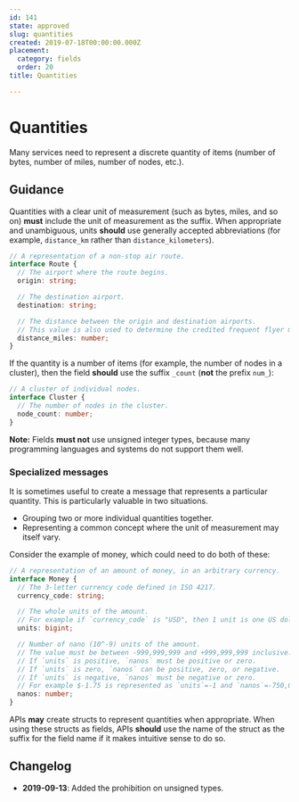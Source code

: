 ```yaml
---
id: 141
state: approved
slug: quantities
created: 2019-07-18T00:00:00.000Z
placement:
  category: fields
  order: 20
title: Quantities

--- 
```


# Quantities

Many services need to represent a discrete quantity of items (number of bytes,
number of miles, number of nodes, etc.).

## Guidance

Quantities with a clear unit of measurement (such as bytes, miles, and so on)
**must** include the unit of measurement as the suffix. When appropriate and
unambiguous, units **should** use generally accepted abbreviations (for
example, `distance_km` rather than `distance_kilometers`).

```typescript
// A representation of a non-stop air route.
interface Route {
  // The airport where the route begins.
  origin: string;

  // The destination airport.
  destination: string;

  // The distance between the origin and destination airports.
  // This value is also used to determine the credited frequent flyer miles.
  distance_miles: number;
}
```

If the quantity is a number of items (for example, the number of nodes in a
cluster), then the field **should** use the suffix `_count` (**not** the prefix
`num_`):

```typescript
// A cluster of individual nodes.
interface Cluster {
  // The number of nodes in the cluster.
  node_count: number;
}
```

**Note:** Fields **must not** use unsigned integer types, because many
programming languages and systems do not support them well.

### Specialized messages

It is sometimes useful to create a message that represents a particular
quantity. This is particularly valuable in two situations.

- Grouping two or more individual quantities together.
- Representing a common concept where the unit of measurement may itself vary.

Consider the example of money, which could need to do both of these:

```typescript
// A representation of an amount of money, in an arbitrary currency.
interface Money {
  // The 3-letter currency code defined in ISO 4217.
  currency_code: string;

  // The whole units of the amount.
  // For example if `currency_code` is "USD", then 1 unit is one US dollar.
  units: bigint;

  // Number of nano (10^-9) units of the amount.
  // The value must be between -999,999,999 and +999,999,999 inclusive.
  // If `units` is positive, `nanos` must be positive or zero.
  // If `units` is zero, `nanos` can be positive, zero, or negative.
  // If `units` is negative, `nanos` must be negative or zero.
  // For example $-1.75 is represented as `units`=-1 and `nanos`=-750,000,000.
  nanos: number;
}
```

APIs **may** create structs to represent quantities when appropriate. When
using these structs as fields, APIs **should** use the name of the struct as
the suffix for the field name if it makes intuitive sense to do so.

## Changelog

- **2019-09-13**: Added the prohibition on unsigned types.
